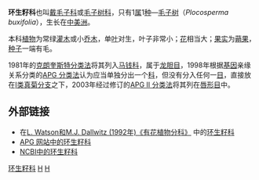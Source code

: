 {{Automatic taxobox
| taxon = Plocospermataceae
| image = Plocosperma buxifolium.png
| image_caption = ''Plocosperma buxifolium''
| authority = [[John_Hutchinson|Hutch.]]
| subdivision_ranks = [[属|属]]
| subdivision = 
参见正文
}}

'''环生籽科'''也叫[[戴毛子科|戴毛子科]]或[[毛子树科|毛子树科]]，只有1[[属|属]]1[[种|种]]—[[毛子树|毛子树]]（''Plocosperma buxifolia''），生长在[[中美洲|中美洲]]。

本科[[植物|植物]]为常绿[[灌木|灌木]]或小[[乔木|乔木]]，单[[叶|叶]]对生，叶子非常小；[[花|花]]相当大；[[果实|果实]]为[[蒴果|蒴果]]，[[种子|种子]]一端有毛。

1981年的[[克朗奎斯特分类法|克朗奎斯特分类法]]将其列入[[马钱科|马钱科]]，属于[[龙胆目|龙胆目]]，1998年根据[[基因|基因]]亲缘关系分类的[[APG_分类法|APG 分类法]]认为应当单独分出一个[[科|科]]，但没有分入任何一[[目_(生物)|目]]，直接放在[[I类真菊分支|I类真菊分支]]之下，2003年经过修订的[[APG_II_分类法|APG II 分类法]]将其列在[[唇形目|唇形目]]中。

== 外部链接 ==
* 在[http://delta-intkey.com/angio/ L. Watson和M.J. Dallwitz (1992年)《有花植物分科》] {{Wayback|url=http://delta-intkey.com/angio/ |date=20070103200438 }}中的[http://delta-intkey.com/angio/www/plocospe.htm 环生籽科] {{Wayback|url=http://delta-intkey.com/angio/www/plocospe.htm |date=20070627065649 }}
* [http://www.mobot.org/MOBOT/Research/APWeb/orders/lamialesweb.htm#Plocospermataceae APG 网站中的环生籽科] {{Wayback|url=http://www.mobot.org/MOBOT/Research/APWeb/orders/lamialesweb.htm#Plocospermataceae |date=20101207111750 }}
* [http://www.ncbi.nlm.nih.gov/Taxonomy/Browser/wwwtax.cgi?lin=s&p=has_linkout&id=91894 NCBI中的环生籽科]
{{Taxonbar|from=Q12505834}}

[[Category:环生籽科|]]
[[Category:植物科名|H]]
[[Category:_唇形目|H]]